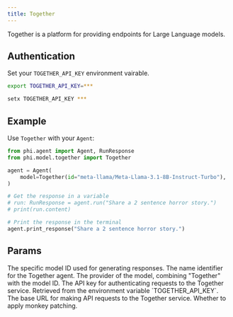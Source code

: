 ```yaml
---
title: Together
---
```


Together is a platform for providing endpoints for Large Language models.

## Authentication

Set your `TOGETHER_API_KEY` environment vairable.

<CodeGroup>

```bash Mac
export TOGETHER_API_KEY=***
```

```bash Windows
setx TOGETHER_API_KEY ***
```

</CodeGroup>

## Example

Use `Together` with your `Agent`:

<CodeGroup>

```python agent.py
from phi.agent import Agent, RunResponse
from phi.model.together import Together

agent = Agent(
    model=Together(id="meta-llama/Meta-Llama-3.1-8B-Instruct-Turbo"),
)

# Get the response in a variable
# run: RunResponse = agent.run("Share a 2 sentence horror story.")
# print(run.content)

# Print the response in the terminal
agent.print_response("Share a 2 sentence horror story.")


```

</CodeGroup>

## Params
<ResponseField name="id" type="str" default="mistralai/Mixtral-8x7B-Instruct-v0.1">
  The specific model ID used for generating responses.
</ResponseField>
<ResponseField name="name" type="str" default="Together">
  The name identifier for the Together agent.
</ResponseField>
<ResponseField name="provider" type="str">
  The provider of the model, combining "Together" with the model ID.
</ResponseField>
<ResponseField name="api_key" type="Optional[str]">
  The API key for authenticating requests to the Together service. Retrieved
  from the environment variable `TOGETHER_API_KEY`.
</ResponseField>
<ResponseField name="base_url" type="str" default="https://api.together.xyz/v1">
  The base URL for making API requests to the Together service.
</ResponseField>
<ResponseField name="monkey_patch" type="bool" default="False">
  Whether to apply monkey patching.
</ResponseField>
